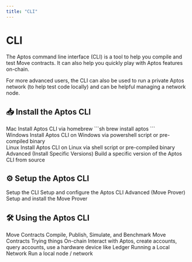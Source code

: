 ```yaml
---
title: "CLI"
---
```



# CLI

The Aptos command line interface (CLI) is a tool to help you compile and test Move contracts. It can also help you quickly play with Aptos features on-chain.

For more advanced users, the CLI can also be used to run a private Aptos network (to help test code locally) and can be helpful managing a network node.

## 📥 Install the Aptos CLI

<Cards className="xl:grid-cols-2">
  <Card href="./cli/install-cli/install-cli-mac" className="flex flex-row gap-4">
    <Card.Image className="object-contain dark:invert" src="/docs/apple.svg" />
    <div className="flex flex-col gap-2">
      <Card.Title>Mac</Card.Title>
      <Card.Description>
         Install Aptos CLI via homebrew 
         ```sh
         brew install aptos
         ```
      </Card.Description>
    </div>
  </Card>
  <Card href="./cli/install-cli/install-cli-windows" className="flex flex-row gap-4">
    <Card.Image src="/docs/windows.svg" />
    <div className="flex flex-col gap-2">
      <Card.Title>Windows</Card.Title>
      <Card.Description>
         Install Aptos CLI on Windows via powershell script or pre-compiled binary
      </Card.Description>
    </div>
  </Card>
  <Card href="./cli/install-cli/install-cli-linux" className="flex flex-row gap-4">
    <Card.Image className="object-contain" src="/docs/linux.svg" />
    <div className="flex flex-col gap-2">
      <Card.Title>Linux</Card.Title>
      <Card.Description>
         Install Aptos CLI on Linux via shell script or pre-compiled binary
      </Card.Description>
    </div>
  </Card>
  <Card href="./cli/install-cli/install-cli-specific-version" className="flex flex-row gap-4">
    <Card.Image className="dark:invert" src="/docs/advanced.svg" />
    <div className="flex flex-col gap-2">
      <Card.Title>Advanced (Install Specific Versions)</Card.Title>
      <Card.Description>
         Build a specific version of the Aptos CLI from source
      </Card.Description>
    </div>
  </Card>
</Cards>

## ⚙️ Setup the Aptos CLI

<Cards>
  <Card href="./cli/setup-cli">
    <Card.Title>Setup the CLI</Card.Title>
    <Card.Description>Setup and configure the Aptos CLI </Card.Description>
  </Card>
  <Card href="./cli/setup-cli/install-move-prover">
    <Card.Title>Advanced (Move Prover)</Card.Title>
    <Card.Description>Setup and install the Move Prover</Card.Description>
  </Card>
</Cards>

## 🛠️ Using the Aptos CLI

<Cards>
  <Card href="./cli/working-with-move-contracts">
    <Card.Title>Move Contracts</Card.Title>
    <Card.Description>Compile, Publish, Simulate, and Benchmark Move Contracts </Card.Description>
  </Card>
  <Card href="./cli/trying-things-on-chain">
    <Card.Title>Trying things On-chain</Card.Title>
    <Card.Description>Interact with Aptos, create accounts, query accounts, use a hardware device like Ledger</Card.Description>
  </Card>
  <Card href="./cli/running-a-local-network">
    <Card.Title>Running a Local Network</Card.Title>
    <Card.Description>Run a local node / network</Card.Description>
  </Card>
</Cards>
